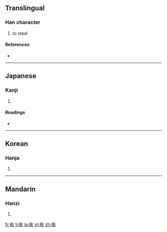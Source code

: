 {{also|偷}}
==Translingual==

===Han character===
{{Han char|rn=9|rad=人|as=09|sn=11|four=|canj=人人一女 (OOMV)}}

# to steal

====References====
* {{Han ref|kx=0112.071|dkj=00901|hdz=10193.021|uh=5078|ud=20600}}

----

==Japanese==

===Kanji===
{{ja-kanji|grade=|rs=人09}}

# {{defn|lang=ja|sort=人09}}

====Readings====
* {{ja-readings|on=[[ちゅう]] (chū), [[とう]] (tō)|kun=[[ぬすむ]] (nusumu)}}

----

==Korean==

===Hanja===
{{ko-hanja|hangeul=투|rv=tu|mr=t'u}}

# {{defn|lang=ko|sort=人09}}

----

==Mandarin==

===Hanzi===
{{cmn-hanzi|pin=[[tōu]] ([[tou1]])|wg=t'ou<sup>1</sup>}}

# {{defn|lang=cmn|sort=人09}}

[[fr:偸]]
[[li:偸]]
[[ja:偸]]
[[pl:偸]]
[[zh:偸]]